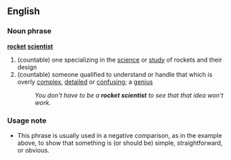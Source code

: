 ==English==

===Noun phrase===
'''[[rocket]] [[scientist]]'''
#(countable) one specializing in the [[science]] or [[study]] of rockets and their design
#(countable) {{idiom}} someone qualified to understand or handle that which is overly [[complex]], [[detail]]ed or [[confusing]]; a [[genius]]
#:''You don't have to be a  '''rocket scientist''' to see that that idea won't work.''

===Usage note===
*This phrase is usually used in a negative comparison, as in the example above, to show that something is (or should be) simple, straightforward, or obvious.